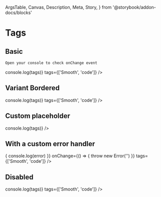   ArgsTable,
  Canvas,
  Description,
  Meta,
  Story,
} from '@storybook/addon-docs/blocks'

<Meta title="Components/Tags" component={Tags} />

# Tags

## Basic

<Description>`Open your console to check onChange event`</Description>

<Canvas>
  <Story name="basic">
    <Tags onChange={tags => console.log(tags)} tags={['Smooth', 'code']} />
  </Story>
</Canvas>

## Variant Bordered

<Canvas>
  <Story name="bordered">
    <Tags
      variant="bordered"
      onChange={tags => console.log(tags)}
      tags={['Smooth', 'code']}
    />
  </Story>
</Canvas>

## Custom placeholder

<Canvas>
  <Story name="placeholder">
    <Tags
      placeholder="Please type your tags"
      onChange={tags => console.log(tags)}
    />
  </Story>
</Canvas>

## With a custom error handler

<Canvas>
  <Story name="error-handler">
    <Tags
      onChangeError={error => {
        console.log(error)
      }}
      onChange={() => {
        throw new Error('')
      }}
      tags={['Smooth', 'code']}
    />
  </Story>
</Canvas>

## Disabled

<Canvas>
  <Story name="disabled">
    <Tags
      disabled
      onChange={tags => console.log(tags)}
      tags={['Smooth', 'code']}
    />
  </Story>
</Canvas>

<ArgsTable of={Tags} />

